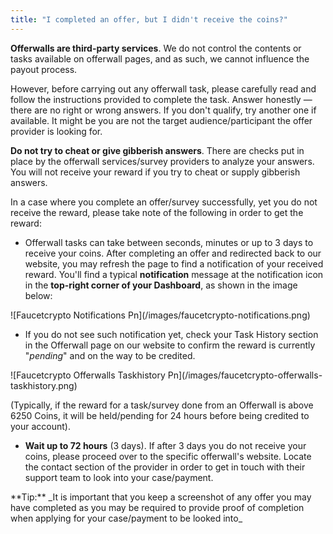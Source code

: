 ```yaml
---
title: "I completed an offer, but I didn't receive the coins?"
---
```


**Offerwalls are third-party services**. We do not control the contents or tasks available on offerwall pages, and as such, we cannot influence the payout process.

However, before carrying out any offerwall task, please carefully read and follow the instructions provided to complete the task. Answer honestly — there are no right or wrong answers. If you don't qualify, try another one if available. It might be you are not the target audience/participant the offer provider is looking for.

**Do not try to cheat or give gibberish answers**. There are checks put in place by the offerwall services/survey providers to analyze your answers. You will not receive your reward if you try to cheat or supply gibberish answers.

In a case where you complete an offer/survey successfully, yet you do not receive the reward, please take note of the following in order to get the reward:

- Offerwall tasks can take between seconds, minutes or up to 3 days to receive your coins. After completing an offer and redirected back to our website, you may refresh the page to find a notification of your received reward. You'll find a typical **notification** message at the notification icon in the **top-right corner of your Dashboard**, as shown in the image below:

<Frame>
  ![Faucetcrypto Notifications Pn](/images/faucetcrypto-notifications.png)
</Frame>

- If you do not see such notification yet, check your Task History section in the Offerwall page on our website to confirm the reward is currently "_pending_" and on the way to be credited.

<Frame>
  ![Faucetcrypto Offerwalls Taskhistory Pn](/images/faucetcrypto-offerwalls-taskhistory.png)
</Frame>

(Typically, if the reward for a task/survey done from an Offerwall is above 6250 Coins, it will be held/pending for 24 hours before being credited to your account).

- **Wait up to 72 hours** (3 days). If after 3 days you do not receive your coins, please proceed over to the specific offerwall's website. Locate the contact section of the provider in order to get in touch with their support team to look into your case/payment.

<Note>
  **Tip:** _It is important that you keep a screenshot of any offer you may have completed as you may be required to provide proof of completion when applying for your case/payment to be looked into_
</Note>